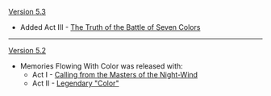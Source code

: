{{Change History/Header}}
[[Version 5.3]]
* Added Act III - [[The Truth of the Battle of Seven Colors]]
----
[[Version 5.2]]
* Memories Flowing With Color was released with:
** Act I - [[Calling from the Masters of the Night-Wind]]
** Act II - [[Legendary "Color"]]
